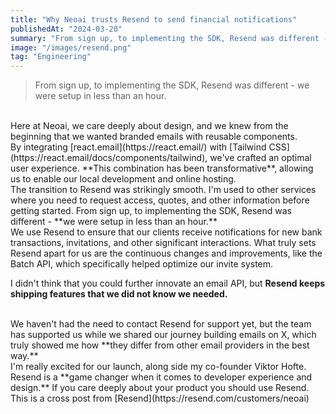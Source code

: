 ```yaml
---
title: "Why Neoai trusts Resend to send financial notifications"
publishedAt: "2024-03-20"
summary: "From sign up, to implementing the SDK, Resend was different - we were setup in less than an hour"
image: "/images/resend.png"
tag: "Engineering"
---
```


> From sign up, to implementing the SDK, Resend was different - we were setup in less than an hour.

<br />
Here at Neoai, we care deeply about design, and we knew from the beginning that
we wanted branded emails with reusable components.

<br />
By integrating [react.email](https://react.email/) with [Tailwind CSS](https://react.email/docs/components/tailwind),
we've crafted an optimal user experience. **This combination has been transformative**,
allowing us to enable our local development and online hosting.

<br />
The transition to Resend was strikingly smooth. I'm used to other services where
you need to request access, quotes, and other information before getting started.
From sign up, to implementing the SDK, Resend was different - **we were setup in
less than an hour.**

<br />
We use Resend to ensure that our clients receive notifications for new bank transactions,
invitations, and other significant interactions. What truly sets Resend apart for
us are the continuous changes and improvements, like the Batch API, which specifically
helped optimize our invite system.

<br />

I didn't think that you could further innovate an email API, but **Resend keeps
shipping features that we did not know we needed.**

<br />
We haven't had the need to contact Resend for support yet, but the team has supported
us while we shared our journey building emails on X, which truly showed me how **they
differ from other email providers in the best way.**

<br />
I'm really excited for our launch, along side my co-founder Viktor Hofte.

<br />
Resend is a **game changer when it comes to developer experience and design.** If
you care deeply about your product you should use Resend.

<br />
This is a cross post from [Resend](https://resend.com/customers/neoai)
